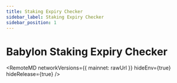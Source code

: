 ```yaml
---
title: Staking Expiry Checker
sidebar_label: Staking Expiry Checker
sidebar_position: 1
---
```


# Babylon Staking Expiry Checker



<RemoteMD
  networkVersions={{
    mainnet: rawUrl
  }}
  hideEnv={true}
  hideRelease={true}
/>